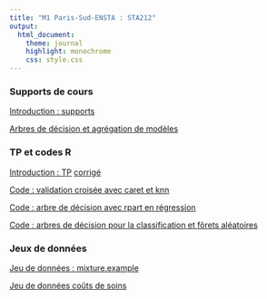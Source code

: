 ```yaml
---
title: "M1 Paris-Sud-ENSTA : STA212"
output:
  html_document:
    theme: journal
    highlight: monochrome
    css: style.css
---
```


### Supports de cours

[Introduction : supports](http://masedki.github.io/enseignements/sta212/intro_slides.pdf)

[Arbres de décision et agrégation de modèles](http://masedki.github.io/enseignements/pdfs/apprentissage/apprentissage.pdf)




### TP et codes R

[Introduction : TP](http://masedki.github.io/enseignements/sta212/tp1.pdf)
[corrigé](http://masedki.github.io/enseignements/sta212/tp_intro.R)

[Code : validation croisée avec caret et knn](http://masedki.github.io/enseignements/sta212/crossvalidation_knn.R)

[Code : arbre de décision avec rpart en régression](http://masedki.github.io/enseignements/sta212/rpart_insurance.R)

[Code : arbres de décision  pour la classification et fôrets aléatoires](http://masedki.github.io/enseignements/rcode/rpart_pima.R)


<!-- [TP1 : quelques aspects pratiques](http://masedki.github.io/enseignements/sta212/tp1.pdf) -->

<!-- [Code : gradient boosting pour la régression](http://masedki.github.io/enseignements/sta212/gbm_assurance.R) -->

<!-- [TP2 : données textuelles](http://masedki.github.io/enseignements/sta212/tp2.pdf) -->

<!-- [TP3 : bootstrap pour un graphe](http://masedki.github.io/enseignements/sta212/tp3.pdf) -->

<!-- [Scan des exercices corrigés](http://masedki.github.io/enseignements/sta212/exercices_corriges.pdf) -->


<!-- [Devoir écrit 2020](http://masedki.github.io/enseignements/sta212/devoir_2020.pdf) -->
<!-- [Code : arbres de décision  pour la régression](http://masedki.github.io/enseignements/rcode/rpart_insurance.R) -->


<!-- [Code de la séance du 27/04/2020](http://masedki.github.io/enseignements/rcode/xgboost.R) -->

<!-- [TP : classification d'images](http://masedki.github.io/enseignements/sta212/mnist.pdf) -->
<!-- [Corrigé : séance du 04/05/2020](http://masedki.github.io/enseignements/rcode/tp_mnist.R) -->

<!-- [supports :  réseaux de neurones](http://masedki.github.io/enseignements/pdfs/apprentissage/nn.pdf) -->

### Jeux de données

[Jeu de données : mixture.example](http://masedki.github.io/enseignements/datasets/mixture_example.rda)

[Jeu de données coûts de soins](http://masedki.github.io/enseignements/datasets/insurance.rda) 

<!-- [Jeu de données Orange Juice](http://masedki.github.io/enseignements/sta212/oj.csv) -->

<!-- [Jeu de données email](http://masedki.github.io/enseignements/sta212/email.csv) -->

<!-- ### Examen TP :  -->

<!-- [énoncé](http://masedki.github.io/enseignements/sta212/examtp22.pdf) -->

<!-- [XYmodel](http://masedki.github.io/enseignements/sta212/XYmodel.rda) -->

<!-- [XYnew](http://masedki.github.io/enseignements/sta212/XYnew.rda) -->

<!-- [X_y](http://masedki.github.io/enseignements/sta212/X_y.rda) -->
